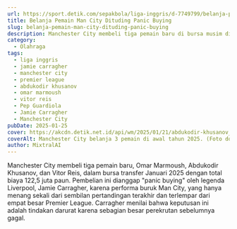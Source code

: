 ```yaml
---
url: https://sport.detik.com/sepakbola/liga-inggris/d-7749799/belanja-pemain-man-city-dituding-panic-buying
title: Belanja Pemain Man City Dituding Panic Buying
slug: belanja-pemain-man-city-dituding-panic-buying
description: Manchester City membeli tiga pemain baru di bursa musim dingin ini. Pembelian tersebut dianggap panic buying oleh legenda Liverpool, Jamie Carragher.
category:
  - Olahraga
tags:
  - liga inggris
  - jamie carragher
  - manchester city
  - premier league
  - abdukodir khusanov
  - omar marmoush
  - vitor reis
  - Pep Guardiola
  - Jamie Carragher
  - Manchester City
pubDate: 2025-01-25
cover: https://akcdn.detik.net.id/api/wm/2025/01/21/abdukodir-khusanov_169.webp?wid=54&w=650&v=1&t=jpeg
coverAlt: Manchester City belanja 3 pemain di awal tahun 2025. (Foto dok. Manchester City)
author: MixtralAI
---
```

Manchester City membeli tiga pemain baru, Omar Marmoush, Abdukodir Khusanov, dan Vitor Reis, dalam bursa transfer Januari 2025 dengan total biaya 122,5 juta paun. Pembelian ini dianggap "panic buying" oleh legenda Liverpool, Jamie Carragher, karena performa buruk Man City, yang hanya menang sekali dari sembilan pertandingan terakhir dan terlempar dari empat besar Premier League. Carragher menilai bahwa keputusan ini adalah tindakan darurat karena sebagian besar perekrutan sebelumnya gagal.
